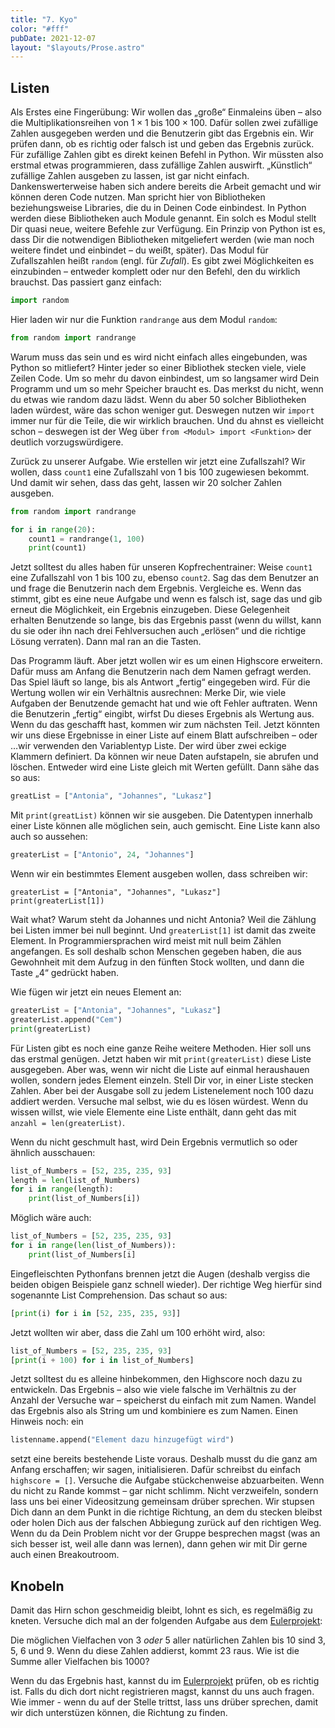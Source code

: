 ```yaml
---
title: "7. Kyo"
color: "#fff"
pubDate: 2021-12-07
layout: "$layouts/Prose.astro"
---
```



## Listen

Als Erstes eine Fingerübung: Wir wollen das „große“ Einmaleins üben – also die Multiplikationsreihen von $1\times 1$ bis
$100\times 100$. Dafür sollen zwei zufällige Zahlen ausgegeben werden und die Benutzerin gibt das Ergebnis ein. Wir
prüfen dann, ob es richtig oder falsch ist und geben das Ergebnis zurück. Für zufällige Zahlen gibt es direkt keinen
Befehl in Python. Wir müssten also erstmal etwas programmieren, dass zufällige Zahlen auswirft. „Künstlich“ zufällige
Zahlen ausgeben zu lassen, ist gar nicht einfach. Dankenswerterweise haben sich andere bereits die Arbeit gemacht und
wir können deren Code nutzen. Man spricht hier von Bibliotheken beziehungsweise Libraries, die du in Deinen Code
einbindest. In Python werden diese Bibliotheken auch Module genannt. Ein solch es Modul stellt Dir quasi neue, weitere
Befehle zur Verfügung. Ein Prinzip von Python ist es, dass Dir die notwendigen Bibliotheken mitgeliefert werden (wie man
noch weitere findet und einbindet – du weißt, später). Das Modul für Zufallszahlen heißt `random` (engl. für _Zufall_).
Es gibt zwei Möglichkeiten es einzubinden – entweder komplett oder nur den Befehl, den du wirklich brauchst. Das
passiert ganz einfach:

```python:import-random.py
import random
```

Hier laden wir nur die Funktion `randrange` aus dem Modul `random`:

```python:import-randrange.py
from random import randrange
```

Warum muss das sein und es wird nicht einfach alles eingebunden, was Python so mitliefert? Hinter jeder so einer
Bibliothek stecken viele, viele Zeilen Code. Um so mehr du davon einbindest, um so langsamer wird Dein Programm und um
so mehr Speicher braucht es. Das merkst du nicht, wenn du etwas wie random dazu lädst. Wenn du aber 50 solcher
Bibliotheken laden würdest, wäre das schon weniger gut. Deswegen nutzen wir `import` immer nur für die Teile, die wir
wirklich brauchen. Und du ahnst es vielleicht schon – deswegen ist der Weg über `from <Modul> import <Funktion>` der
deutlich vorzugswürdigere.

Zurück zu unserer Aufgabe. Wie erstellen wir jetzt eine Zufallszahl? Wir wollen, dass `count1` eine Zufallszahl von 1
bis 100 zugewiesen bekommt. Und damit wir sehen, dass das geht, lassen wir 20 solcher Zahlen ausgeben.

```python:random-number-generation.py
from random import randrange

for i in range(20):
    count1 = randrange(1, 100)
    print(count1)
```

Jetzt solltest du alles haben für unseren Kopfrechentrainer: Weise `count1` eine Zufallszahl von 1 bis 100 zu, ebenso
`count2`. Sag das dem Benutzer an und frage die Benutzerin nach dem Ergebnis. Vergleiche es. Wenn das stimmt, gibt es
eine neue Aufgabe und wenn es falsch ist, sage das und gib erneut die Möglichkeit, ein Ergebnis einzugeben. Diese
Gelegenheit erhalten Benutzende so lange, bis das Ergebnis passt (wenn du willst, kann du sie oder ihn nach drei
Fehlversuchen auch „erlösen“ und die richtige Lösung verraten). Dann mal ran an die Tasten.

Das Programm läuft. Aber jetzt wollen wir es um einen Highscore erweitern. Dafür muss am Anfang die Benutzerin nach dem
Namen gefragt werden. Das Spiel läuft so lange, bis als Antwort „fertig“ eingegeben wird. Für die Wertung wollen wir ein
Verhältnis ausrechnen: Merke Dir, wie viele Aufgaben der Benutzende gemacht hat und wie oft Fehler auftraten. Wenn die
Benutzerin „fertig“ eingibt, wirfst Du dieses Ergebnis als Wertung aus. Wenn du das geschafft hast, kommen wir zum
nächsten Teil. Jetzt könnten wir uns diese Ergebnisse in einer Liste auf einem Blatt aufschreiben – oder …wir verwenden
den Variablentyp Liste. Der wird über zwei eckige Klammern definiert. Da können wir neue Daten aufstapeln, sie abrufen
und löschen. Entweder wird eine Liste gleich mit Werten gefüllt. Dann sähe das so aus:

```python:greater-list.py
greatList = ["Antonia", "Johannes", "Lukasz"]
```

Mit `print(greatList)` können wir sie ausgeben. Die Datentypen innerhalb einer Liste können alle möglichen sein, auch
gemischt. Eine Liste kann also auch so aussehen:

```python:greater-list.py
greaterList = ["Antonio", 24, "Johannes"]
```

Wenn wir ein bestimmtes Element ausgeben wollen, dass schreiben wir:

```python:greater-list-py
greaterList = ["Antonia", "Johannes", "Lukasz"]
print(greaterList[1])
```

Wait what? Warum steht da Johannes und nicht Antonia? Weil die Zählung bei Listen immer bei null beginnt. Und
`greaterList[1]` ist damit das zweite Element. In Programmiersprachen wird meist mit null beim Zählen angefangen. Es
soll deshalb schon Menschen gegeben haben, die aus Gewohnheit mit dem Aufzug in den fünften Stock wollten, und dann die
Taste „4“ gedrückt haben.

Wie fügen wir jetzt ein neues Element an:

```python:greater-list.py
greaterList = ["Antonia", "Johannes", "Lukasz"]
greaterList.append("Cem")
print(greaterList)
```

Für Listen gibt es noch eine ganze Reihe weitere Methoden. Hier soll uns das erstmal genügen. Jetzt haben wir mit
`print(greaterList)` diese Liste ausgegeben. Aber was, wenn wir nicht die Liste auf einmal heraushauen wollen, sondern
jedes Element einzeln. Stell Dir vor, in einer Liste stecken Zahlen. Aber bei der Ausgabe soll zu jedem Listenelement
noch 100 dazu addiert werden. Versuche mal selbst, wie du es lösen würdest. Wenn du wissen willst, wie viele Elemente
eine Liste enthält, dann geht das mit `anzahl = len(greaterList)`.

Wenn du nicht geschmult hast, wird Dein Ergebnis vermutlich so oder ähnlich ausschauen:

```python:range-iteration.py
list_of_Numbers = [52, 235, 235, 93]
length = len(list_of_Numbers)
for i in range(length):
    print(list_of_Numbers[i])
```

Möglich wäre auch:

```python:inplace-range-iteration.py
list_of_Numbers = [52, 235, 235, 93]
for i in range(len(list_of_Numbers)):
    print(list_of_Numbers[i]
```

Eingefleischten Pythonfans brennen jetzt die Augen (deshalb vergiss die beiden obigen Beispiele ganz schnell wieder).
Der richtige Weg hierfür sind sogenannte List Comprehension. Das schaut so aus:

```python:comprehension-print.py
[print(i) for i in [52, 235, 235, 93]]
```

Jetzt wollten wir aber, dass die Zahl um 100 erhöht wird, also:

```python:comprehension-incremention.py
list_of_Numbers = [52, 235, 235, 93]
[print(i + 100) for i in list_of_Numbers]
```

Jetzt solltest du es alleine hinbekommen, den Highscore noch dazu zu entwickeln. Das Ergebnis – also wie viele falsche
im Verhältnis zu der Anzahl der Versuche war – speicherst du einfach mit zum Namen. Wandel das Ergebnis also als String
um und kombiniere es zum Namen. Einen Hinweis noch: ein

```python
listenname.append("Element dazu hinzugefügt wird")
```

setzt eine bereits bestehende Liste voraus. Deshalb musst du die ganz am Anfang erschaffen; wir sagen, initialisieren.
Dafür schreibst du einfach `highscore = []`. Versuche die Aufgabe stückchenweise abzuarbeiten. Wenn du nicht zu Rande
kommst – gar nicht schlimm. Nicht verzweifeln, sondern lass uns bei einer Videositzung gemeinsam drüber sprechen. Wir
stupsen Dich dann an dem Punkt in die richtige Richtung, an dem du stecken bleibst oder holen Dich aus der falschen
Abbiegung zurück auf den richtigen Weg. Wenn du da Dein Problem nicht vor der Gruppe besprechen magst (was an sich
besser ist, weil alle dann was lernen), dann gehen wir mit Dir gerne auch einen Breakoutroom.

## Knobeln

Damit das Hirn schon geschmeidig bleibt, lohnt es sich, es regelmäßig zu kneten. Versuche dich mal an der folgenden
Aufgabe aus dem [Eulerprojekt](https://projecteuler.net/problem=1):

Die möglichen Vielfachen von 3 _oder_ 5 aller natürlichen Zahlen bis 10 sind 3, 5, 6 und 9. Wenn du diese Zahlen
addierst, kommt 23 raus. Wie ist die Summe aller Vielfachen bis 1000?

Wenn du das Ergebnis hast, kannst du im [Eulerprojekt](https://projecteuler.net/problem=1) prüfen, ob es richtig ist.
Falls du dich dort nicht registrieren magst, kannst du uns auch fragen. Wie immer - wenn du auf der Stelle trittst, lass
uns drüber sprechen, damit wir dich unterstüzen können, die Richtung zu finden.
